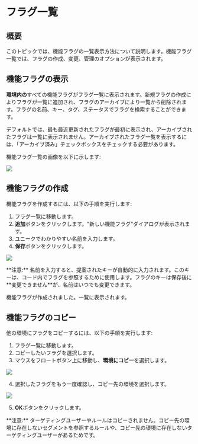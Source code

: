 
# フラグ一覧

## 概要

このトピックでは、機能フラグの一覧表示方法について説明します。機能フラグ一覧では、フラグの作成、変更、管理のオプションが表示されます。

## 機能フラグの表示

**環境内の**すべての機能フラグがフラグ一覧に表示されます。新規フラグの作成によりフラグが一覧に追加され、フラグのアーカイブにより一覧から削除されます。フラグの名前、キー、タグ、ステータスでフラグを検索することができます。

デフォルトでは、最も最近更新されたフラグが最初に表示され、アーカイブされたフラグは一覧に表示されません。アーカイブされたフラグ一覧を表示するには、「アーカイブ済み」チェックボックスをチェックする必要があります。

機能フラグ一覧の画像を以下に示します:&#x20;

![](../../feature-flags/assets/organizing-flags/the-flags-list/001.webp)

## 機能フラグの作成

機能フラグを作成するには、以下の手順を実行します:

1. フラグ一覧に移動します。
2. **追加**ボタンをクリックします。"新しい機能フラグ"ダイアログが表示されます。
3. ユニークでわかりやすい名前を入力します。
4. **保存**ボタンをクリックします。

![](../../feature-flags/assets/organizing-flags/the-flags-list/002.webp)

<Callout type="info">
**注意:** 名前を入力すると、提案されたキーが自動的に入力されます。このキーは、コード内でフラグを参照するために使用します。フラグのキーは保存後に**変更できません**が、名前はいつでも変更できます。
</Callout>

機能フラグが作成されました。一覧に表示されます。

## 機能フラグのコピー

他の環境にフラグをコピーするには、以下の手順を実行します:

1. フラグ一覧に移動します。
2. コピーしたいフラグを選択します。
3. マウスをフロートボタン上に移動し、**環境にコピー**を選択します。

![](../../feature-flags/assets/organizing-flags/the-flags-list/003.webp)

4. 選択したフラグをもう一度確認し、コピー先の環境を選択します。

![](../../feature-flags/assets/organizing-flags/the-flags-list/004.webp)

5. **OK**ボタンをクリックします。

<Callout type="warning">
**注意:** ターゲティングユーザーやルールはコピーされません。コピー先の環境に存在しないセグメントを参照するルールや、コピー先の環境に存在しないターゲティングユーザーがあるためです。
</Callout>